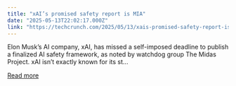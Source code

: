 ```yaml
---
title: "xAI’s promised safety report is MIA"
date: "2025-05-13T22:02:17.000Z"
link: "https://techcrunch.com/2025/05/13/xais-promised-safety-report-is-mia/"
---
```


Elon Musk&#8217;s AI company, xAI, has missed a self-imposed deadline to publish a finalized AI safety framework, as noted by watchdog group The Midas Project. xAI isn&#8217;t exactly known for its st...

[Read more](https://techcrunch.com/2025/05/13/xais-promised-safety-report-is-mia/)
